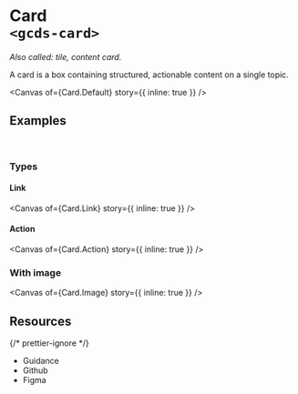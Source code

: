 
<Meta of={Card} name="Overview" />

# Card<br/>`<gcds-card>`

_Also called: tile, content card._

A card is a box containing structured, actionable content on a single topic.

<Canvas of={Card.Default} story={{ inline: true }} />

## Examples

<br />

### Types

#### Link

<Canvas of={Card.Link} story={{ inline: true }} />

#### Action

<Canvas of={Card.Action} story={{ inline: true }} />

### With image

<Canvas of={Card.Image} story={{ inline: true }} />

## Resources

{/* prettier-ignore */}
<ul className="resources-list">
  <li>
    <gcds-link size="regular" href="https://design-system.alpha.canada.ca/en/components/card/" target="_blank">Guidance</gcds-link>
  </li>
  <li>
    <gcds-link size="regular" href="https://github.com/cds-snc/gcds-components/tree/main/packages/web/src/components/gcds-card" target="_blank">Github</gcds-link>
  </li>
  <li>
    <gcds-link size="regular" href="https://www.figma.com/file/mh2maMG2NBtk41k1O1UGHV/Canadian-Digital-Service%E2%80%A8---GC-Design-System?type=design&node-id=5757-12701&mode=design&t=6AQy5Cmm6YcqHAJm-0" target="_blank">Figma</gcds-link>
  </li>
</ul>
